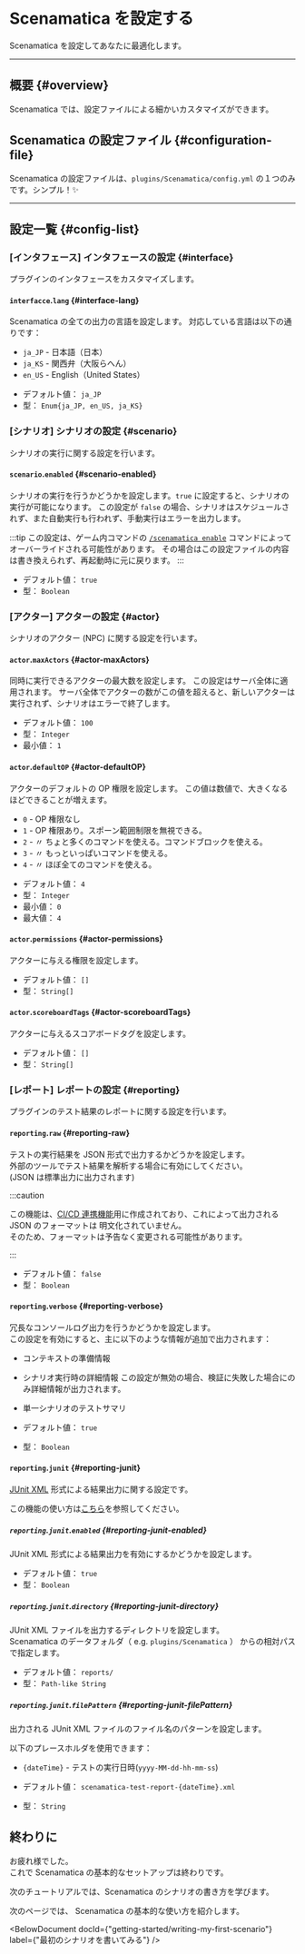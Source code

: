 
# Scenamatica を設定する

Scenamatica を設定してあなたに最適化します。

---

## 概要 {#overview}

Scenamatica では、設定ファイルによる細かいカスタマイズができます。

## Scenamatica の設定ファイル {#configuration-file}

Scenamatica の設定ファイルは、`plugins/Scenamatica/config.yml` の１つのみです。シンプル！✨

---

## 設定一覧 {#config-list}

### \[インタフェース] インタフェースの設定 {#interface}

プラグインのインタフェースをカスタマイズします。

#### `interfacce`.`lang` {#interface-lang}

Scenamatica の全ての出力の言語を設定します。 対応している言語は以下の通りです：

* `ja_JP` - 日本語（日本）
* `ja_KS` - 関西弁（大阪らへん）
* `en_US` - English（United States）

+ デフォルト値： `ja_JP`
+ 型： `Enum{ja_JP, en_US, ja_KS}`

### \[シナリオ] シナリオの設定 {#scenario}

シナリオの実行に関する設定を行います。

#### `scenario`.`enabled` {#scenario-enabled}

シナリオの実行を行うかどうかを設定します。`true` に設定すると、シナリオの実行が可能になります。
この設定が `false` の場合、シナリオはスケジュールされず、また自動実行も行われず、手動実行はエラーを出力します。

:::tip
この設定は、ゲーム内コマンドの [<kbd>`/scenamatica enable`</kbd>](/docs/use/commands/#enable) コマンドによってオーバーライドされる可能性があります。
その場合はこの設定ファイルの内容は書き換えられず、再起動時に元に戻ります。
:::

+ デフォルト値： `true`
+ 型： `Boolean`

### \[アクター] アクターの設定 {#actor}

シナリオのアクター \(NPC) に関する設定を行います。

#### `actor`.`maxActors` {#actor-maxActors}

同時に実行できるアクターの最大数を設定します。
この設定はサーバ全体に適用されます。
サーバ全体でアクターの数がこの値を超えると、新しいアクターは実行されず、シナリオはエラーで終了します。

+ デフォルト値： `100`
+ 型： `Integer`
+ 最小値： `1`

#### `actor`.`defaultOP` {#actor-defaultOP}

アクターのデフォルトの OP 権限を設定します。
この値は数値で、大きくなるほどできることが増えます。

- `0` - OP 権限なし
- `1` - OP 権限あり。スポーン範囲制限を無視できる。
- `2` -    〃      ちょと多くのコマンドを使える。コマンドブロックを使える。
- `3` -    〃      もっといっぱいコマンドを使える。
- `4` -    〃      ほぼ全てのコマンドを使える。

+ デフォルト値： `4`
+ 型： `Integer`
+ 最小値： `0`
+ 最大値： `4`

#### `actor`.`permissions` {#actor-permissions}

アクターに与える権限を設定します。

+ デフォルト値： `[]`
+ 型： `String[]`

#### `actor`.`scoreboardTags` {#actor-scoreboardTags}

アクターに与えるスコアボードタグを設定します。

+ デフォルト値： `[]`
+ 型： `String[]`

### \[レポート] レポートの設定 {#reporting}

プラグインのテスト結果のレポートに関する設定を行います。

#### `reporting`.`raw` {#reporting-raw}

テストの実行結果を JSON 形式で出力するかどうかを設定します。  
外部のツールでテスト結果を解析する場合に有効にしてください。  
\(JSON は標準出力に出力されます)

:::caution

この機能は、[CI/CD 連携機能](/docs/use/integration/ci-cd)用に作成されており、これによって出力される JSON のフォーマットは
明文化されていません。  
そのため、フォーマットは予告なく変更される可能性があります。

:::

+ デフォルト値： `false`
+ 型： `Boolean`

#### `reporting`.`verbose` {#reporting-verbose}

冗長なコンソールログ出力を行うかどうかを設定します。  
この設定を有効にすると、主に以下のような情報が追加で出力されます：
+ コンテキストの準備情報
+ シナリオ実行時の詳細情報
  この設定が無効の場合、検証に失敗した場合にのみ詳細情報が出力されます。
+ 単一シナリオのテストサマリ

+ デフォルト値： `true`
+ 型： `Boolean`

#### `reporting`.`junit` {#reporting-junit}

[JUnit XML](https://www.ibm.com/docs/ja/developer-for-zos/9.1.1?topic=formats-junit-xml-format) 形式による結果出力に関する設定です。

この機能の使い方は[こちら](/docs/use/integration/other-tools#junit-xml)を参照してください。

##### `reporting`.`junit`.`enabled` {#reporting-junit-enabled}

JUnit XML 形式による結果出力を有効にするかどうかを設定します。

+ デフォルト値： `true`
+ 型： `Boolean`

##### `reporting`.`junit`.`directory` {#reporting-junit-directory}

JUnit XML ファイルを出力するディレクトリを設定します。  
Scenamatica のデータフォルダ（ e.g. `plugins/Scenamatica` ） からの相対パスで指定します。

+ デフォルト値： `reports/`
+ 型： `Path-like String`

##### `reporting`.`junit`.`filePattern` {#reporting-junit-filePattern}

出力される JUnit XML ファイルのファイル名のパターンを設定します。

以下のプレースホルダを使用できます：
+ `{dateTime}` - テストの実行日時\(`yyyy-MM-dd-hh-mm-ss`)

+ デフォルト値： `scenamatica-test-report-{dateTime}.xml`
+ 型： `String`

## 終わりに

お疲れ様でした。  
これで Scenamatica の基本的なセットアップは終わりです。

次のチュートリアルでは、Scenamatica のシナリオの書き方を学びます。

次のページでは、 Scenamatica の基本的な使い方を紹介します。

<BelowDocument docId={"getting-started/writing-my-first-scenario"}
               label={"最初のシナリオを書いてみる"} />

<br />
